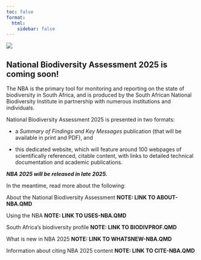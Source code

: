 ```yaml
---
toc: false
format:
  html:
    sidebar: false
---
```


![](imgs/nba-banner.jpg)

## National Biodiversity Assessment 2025 is coming soon! {#summary}

The NBA is the primary tool for monitoring and reporting on the state of biodiversity in South Africa, and is produced by the South African National Biodiversity Institute in partnership with numerous institutions and individuals.

National Biodiversity Assessment 2025 is presented in two formats:

-   a *Summary of Findings and Key Messages* publication (that will be available in print and PDF), and

-   this dedicated website, which will feature around 100 webpages of scientifically referenced, citable content, with links to detailed technical documentation and academic publications.

***NBA 2025 will be released in late 2025.***

In the meantime, read more about the following:

About the National Biodiversity Assessment **NOTE: LINK TO ABOUT-NBA.QMD**

Using the NBA **NOTE: LINK TO USES-NBA.QMD**

South Africa's biodiversity profile **NOTE: LINK TO BIODIVPROF.QMD**

What is new in NBA 2025 **NOTE: LINK TO WHATSNEW-NBA.QMD**

Information about citing NBA 2025 content **NOTE: LINK TO CITE-NBA.QMD**
